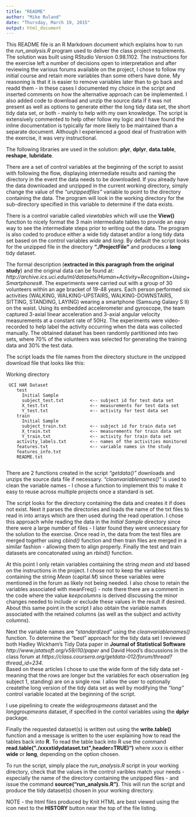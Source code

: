 ```yaml
---
title: "README"
author: "Mike Ruland"
date: "Thursday, March 19, 2015"
output: html_document
---
```


This README file is an R Markdown document which explains how to run the
*run_analysis.R* program used to deliver the class project requirements.  
The solution was built using RStudio Version 0.98.1102.  The instructions
for the exercise left a number of decisions open to interpretation and
after reviewing the various forums available on the project, I chose to 
follow my initial course and retain more variables than some others have
done.  My reasoning is that it is easier to remove variables later than to 
go back and readd them - in these cases I documented my choice in the script
and inserted comments on how the alternative approach can be implemented.  I
also added code to download and unzip the source data if it was not present 
as well as options to generate either the long tidy data set, the short tidy
data set, or both - mainly to help with my own knowledge.  The script is 
extensively commented to help other follow my logic and I have found the 
inline documentation is typically far more likely to be maintained than a 
separate document.  Although I experienced a good deal of frustration with 
the exercise, it was very instructional.

The following libraries are used in the solution:
  **plyr**,
  **dplyr**,
  **data.table**,
  **reshape**,
  **lubridate**.

There are a set of control variables at the beginning of the script 
to assist with following the flow, displaying intermediate results and naming
the directory in the event the data needs to be downloaded.  If you already
have the data downloaded and unzipped in the current working directory, simply
change the value of the *"unzippedfiles"* variable to point to the directory 
containing the data.  The program will look in the working directory for the
sub-directory specified in this variable to determine if the data exists.  

There is a control variable called *viewtables* which will use the **View()**
function to nicely format the 3 main intermediate tables to provide an easy
way to see the intermediate steps prior to writing out the data.  The program
is also coded to produce either a wide tidy dataset and/or a long tidy data
set based on the control variables *wide* and *long*.  By default the script
looks for the unzipped file in the directory **"./ProjectFile"** and produces
a **long** tidy dataset.

The formal description (**extracted in this paragraph from the original study**)
and the original data can be found at: 
*http://archive.ics.uci.edu/ml/datasets/Human+Activity+Recognition+Using+Smartphones#*.
The experiments were carried out with a group of 30 volunteers within an age
bracket of 19-48 years. Each person performed six activities (WALKING,
WALKING-UPSTAIRS, WALKING-DOWNSTAIRS, SITTING, STANDING, LAYING) wearing a
smartphone (Samsung Galaxy S II) on the waist. Using its embedded accelerometer
and gyroscope, the team captured 3-axial linear acceleration and 3-axial
angular velocity measurements at a constant rate of 50Hz. The experiments were
video-recorded to help label the activity occurring when the data was collected
manually. The obtained dataset has been randomly partitioned into two sets,
where 70% of the volunteers was selected for generating the training data and
30% the test data. 

The script loads the file names from the directory stucture in the unzipped
download file that looks like this:


   Working directory
   
     UCI HAR Dataset
        test
          Initial Sample
          subject_test.txt          <-- subject id for test data set
          X_test.txt                <-- measurements for test data set
          Y_test.txt                <-- activity for test data set
        train
          Initial Sample
          subject_train.txt         <-- subject id for train data set
          X_train.txt               <-- measurements for train data set
          Y_train.txt               <-- activity for train data set
        activity_labels.txt         <-- names of the activities monitored
        features.txt                <-- variable names in the study
        features_info.txt
        README.txt
        
There are 2 functions created in the script *"getdata()"* downloads and unzips
the source data file if necessary.  *"cleanvariablenames()"* is used to clean
the variable names - I chose a function to implement this to make it easy to
reuse across multiple projects once a standard is set.

The script looks for the directory containing the data and creates it if does
not exist.  Next it parses the directories and loads the name of the txt files
to read in into arrays which are then used during the read operation.  I chose
this approach while reading the data in the *Initial Sample* directory since 
there were a large number of files - I later found they were unnecessary for
the solution to the exercise.  Once read in, the data from the test files
are merged together using *cbind()* function and then train files are merged
in a similar fashion - allowing them to align properly.  Finally the test and
train datasets are concatonated using an *rbind()* function.

At this point I only retain variables containing the string *mean* and *std*
based on the instructions in the project.  I chose not to keep the variables
containing the string *Mean* (capital *M*) since these variables were mentioned
in the forum as likely not being needed.  I also chose to retain the variables
associated with meanFreq() - note there there are a comment in the 
code where the value *keepcolumns* is derived discussing the minor changes 
needed to include or exclude these values in the result if desired.  About this
same point in the script I also obtain the variable names associated with the 
retained columns (as well as the subject and activity columns).  

Next the variable names are *"standardized"* using the *cleanvariablenames()*
function.  To determine the "best" approach for the tidy data set I reviewed
both Hadley Wickham's Tidy Data paper in **Journal of Statistical Software** 
*http://www.jstatsoft.org/v59/i10/paper* and David Hood's discussions in the 
class forum at 
*https://class.coursera.org/getdata-012/forum/thread?thread_id=234*.  
Based on these articles I chose to use the wide form of the tidy data set - 
meaning that the rows are longer but the variables for each observation (eg
subject 1, standing) are on a single row.  I allow the user to optionally 
createthe long version of the tidy data set as well by modifying the *"long"* 
control variable located at the beginning of the script.

I use pipelining to create the *widegroupmeans* dataset and the 
*longgroupmeans* dataset, if specified in the contol variables using the 
**dplyr** package.  

Finally the requested dataset(s) is written out using the **write.table()** 
function and a message is written to the user explaining how to read the tables
back into **R**.  To read the table back into R use the command
**read.table(\"./xxxxtidydataset.txt\",header=TRUE)\n")** where *xxxx* is 
either **wide** or **long**, depending on the option chosen.

To run the script, simply place the *run_analysis.R* script in your working 
directory, check that the values in the control varibles match your needs - 
especially the name of the directory containing the unzipped files - and 
issue the command **source("run_analysis.R")**.  This will run the script 
and produce the tidy dataset(s) chosen in your working directory.

NOTE - the html files produced by Knit HTML are best viewed using the icon
next to the **HISTORY** button near the top of the file listing. 